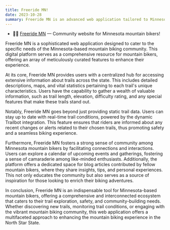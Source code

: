 ```yaml
---
title: Freeride MN!
date: 2023-10-28
summary: Freeride MN is an advanced web application tailored to Minnesota's mountain biking community, offering comprehensive trail information, real-time updates via Trailbot, community event calendars, and a platform for mountain bikers to share insights and experiences, fostering a sense of camaraderie and promoting safety.
---
```


- 🚵🏽 [Freeride MN](https://freeridemn.com) — Community website for Minnesota mountain bikers!

Freeride MN is a sophisticated web application designed to cater to the specific needs of the Minnesota-based mountain biking community. This digital platform serves as a comprehensive resource for mountain bikers, offering an array of meticulously curated features to enhance their experience.

At its core, Freeride MN provides users with a centralized hub for accessing extensive information about trails across the state. This includes detailed descriptions, maps, and vital statistics pertaining to each trail's unique characteristics. Users have the capability to gather a wealth of valuable information, such as trail length, elevation, difficulty rating, and any special features that make these trails stand out.

Notably, Freeride MN goes beyond just providing static trail data. Users can stay up to date with real-time trail conditions, powered by the dynamic Trailbot integration. This feature ensures that riders are informed about any recent changes or alerts related to their chosen trails, thus promoting safety and a seamless biking experience.

Furthermore, Freeride MN fosters a strong sense of community among Minnesota mountain bikers by facilitating connections and interactions. Users can explore a calendar of upcoming events and gatherings, fostering a sense of camaraderie among like-minded enthusiasts. Additionally, the platform offers a dedicated space for blog articles contributed by fellow mountain bikers, where they share insights, tips, and personal experiences. This not only educates the community but also serves as a source of inspiration for those looking to enrich their biking adventures.

In conclusion, Freeride MN is an indispensable tool for Minnesota-based mountain bikers, offering a comprehensive and interconnected ecosystem that caters to their trail exploration, safety, and community-building needs. Whether discovering new trails, monitoring trail conditions, or engaging with the vibrant mountain biking community, this web application offers a multifaceted approach to enhancing the mountain biking experience in the North Star State.

